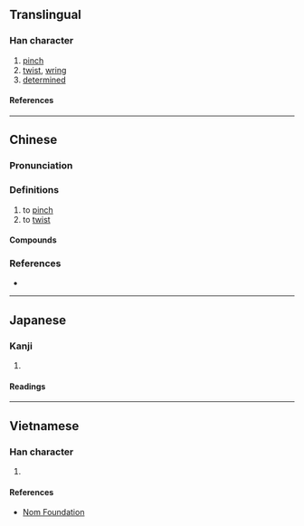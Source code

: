 {{also|拧}}
{{character info/new}}
==Translingual==

===Han character===
{{Han char|rn=64|rad=手|as=14|sn=17|four=53021|canj=QJPN|ids=⿰扌寧}}

# [[pinch]]
# [[twist]], [[wring]]
# [[determined]]

====References====
{{Han ref|kx=0460.300|dkj=12883|dj=0810.050|hdz=31977.040|uh=64F0}}

----

==Chinese==
{{zh-forms|s=拧}}

===Pronunciation===
{{zh-pron
|m=níng,nǐng,nìng
|c=ling2,ning1,ning4,ning6,ling6
|mn=ml:lêng/tw:liàm
|mn_note=lêng - vernacular (俗)
|cat=v
}}
{{zh-attn-split}}

===Definitions===
{{zh-hanzi}}

# to [[pinch]]
# to [[twist]]

====Compounds====
{{zh-der|弄擰了|擰嘴|擰了|擰種|擰成一股|擰脖子|擰乾|擰眉瞪眼|擰性|擰開|鬧擰了}}

===References===
* {{R:yue:mfccd}}

{{zh-cat|Intermediate}}

----

==Japanese==

===Kanji===
{{ja-kanji|grade=|rs=手14}}

# {{defn|lang=ja|sort=手14}}

====Readings====
{{ja-readings
|on=どう, にょう
|kun=みだれる
}}

----

==Vietnamese==

===Han character===
{{vi-readings|rs=手14|reading=ninh}}

# {{defn|lang=vi|sort=手14}}

====References====
* [http://nomfoundation.org/common/nom_details.php?codepoint=64f0 Nom Foundation]
